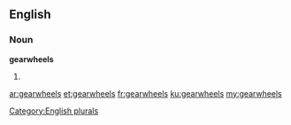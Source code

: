 ==English==

===Noun===
'''gearwheels'''

# {{plural of|gearwheel}}

[[Category:English plurals]]

[[ar:gearwheels]]
[[et:gearwheels]]
[[fr:gearwheels]]
[[ku:gearwheels]]
[[my:gearwheels]]